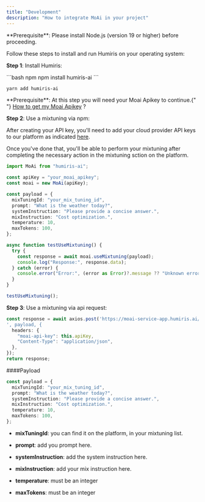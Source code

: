 ```yaml
---
title: "Development"
description: "How to integrate MoAi in your project"
---
```


<Info>
  **Prerequisite**: Please install Node.js (version 19 or higher) before
  proceeding.
</Info>

Follow these steps to install and run Humiris on your operating system:

**Step 1**: Install Humiris:

<CodeGroup>
  ```bash npm
  npm install humiris-ai
  ```

  ```bash yarn
  yarn add humiris-ai
  ```
</CodeGroup>

<Info>
  **Prerequisite**: At this step you will need your Moai Apikey to continue.{" "}
  <a href="https://docs.humiris.ai/quickstart">How to get my Moai Apikey</a> ?
</Info>

**Step 2**: Use a mixtuning via npm:

After creating your API key, you'll need to add your cloud provider API keys to our platform as indicated [here](https://docs.humiris.ai/quickstart).

Once you've done that, you'll be able to perform your mixtuning after completing the necessary action in the mixtuning sction on the platform.

```typescript Typescript exemple
import MoAi from "humiris-ai";

const apiKey = "your_moai_apikey";
const moai = new MoAi(apiKey);

const payload = {
  mixTuningId: "your_mix_tuning_id",
  prompt: "What is the weather today?",
  systemInstruction: "Please provide a concise answer.",
  mixInstruction: "Cost optimization.",
  temperature: 10,
  maxTokens: 100,
};

async function testUseMixtuning() {
  try {
    const response = await moai.useMixtuning(payload);
    console.log("Response:", response.data);
  } catch (error) {
    console.error("Error:", (error as Error)?.message ?? "Unknown error");
  }
}

testUseMixtuning();
```

**Step 3**: Use a mixtuning via api request:

```typescript api request
const response = await axios.post('https://moai-service-app.humiris.ai/api/api-key-operators/use-mixtuning
', payload, {
  headers: {
    "moai-api-key": this.apiKey,
    "Content-Type": "application/json",
  },
});
return response;
```

\####Payload

```typescript api url
const payload = {
  mixTuningId: "your_mix_tuning_id",
  prompt: "What is the weather today?",
  systemInstruction: "Please provide a concise answer.",
  mixInstruction: "Cost optimization.",
  temperature: 10,
  maxTokens: 100,
};
```

* **mixTuningId**: you can find it on the platform, in your mixtuning list.

* **prompt**: add you prompt here.

* **systemInstruction**: add the system instruction here.

* **mixInstruction**: add your mix instruction here.

* **temperature**: must be an integer

* **maxTokens**: must be an integer